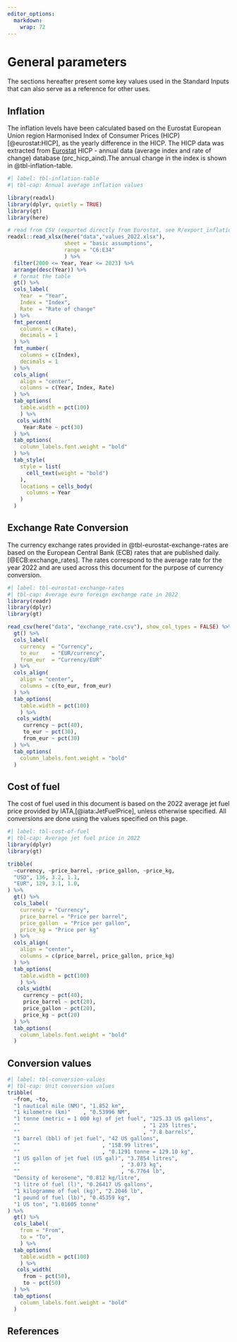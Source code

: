 ```yaml
---
editor_options: 
  markdown: 
    wrap: 72
---
```


# General parameters {#sec-conversions .unnumbered}

The sections hereafter present some key values used in the Standard Inputs that 
can also serve as a reference for other uses.

## Inflation {#inflation .unnumbered}

The inflation levels have been calculated based on the Eurostat European Union 
region Harmonised Index of Consumer Prices (HICP)[@eurostat:HICP], as the yearly 
difference in the HICP. The HICP data was extracted from [Eurostat](http://ec.europa.eu/eurostat)
HICP - annual data (average index and rate of change) database
(prc_hicp_aind).The annual change in the index is shown in @tbl-inflation-table.

```r
#| label: tbl-inflation-table
#| tbl-cap: Annual average inflation values

library(readxl)
library(dplyr, quietly = TRUE)
library(gt)
library(here)

# read from CSV (exported directly from Eurostat, see R/export_inflation.R)
readxl::read_xlsx(here("data","values_2022.xlsx"),
                  sheet = "basic assumptions",
                  range = "C6:E34" 
                  ) %>%
  filter(2000 <= Year, Year <= 2023) %>%
  arrange(desc(Year)) %>% 
  # format the table
  gt() %>%
  cols_label(
    Year  = "Year",
    Index = "Index",
    Rate  = "Rate of change"
  ) %>%
  fmt_percent(
    columns = c(Rate),
    decimals = 1
  ) %>%
  fmt_number(
    columns = c(Index),
    decimals = 1
  ) %>%
  cols_align(
    align = "center",
    columns = c(Year, Index, Rate)
  ) %>%
  tab_options(
    table.width = pct(100)
    ) %>% 
   cols_width(
     Year:Rate ~ pct(30)
  ) %>%
  tab_options(
    column_labels.font.weight = "bold"
  ) %>%
  tab_style(
    style = list(
      cell_text(weight = "bold")
    ),
    locations = cells_body(
      columns = Year
    )
  )
```

## Exchange Rate Conversion {#exchange-rates .unnumbered}

The currency exchange rates provided in @tbl-eurostat-exchange-rates are based 
on the European Central Bank (ECB) rates that are published daily. [@ECB:exchange_rates]. 
The rates correspond to the average rate for the year 2022 and are used across 
this document for the purpose of currency conversion.

```r
#| label: tbl-eurostat-exchange-rates
#| tbl-cap: Average euro foreign exchange rate in 2022
library(readr)
library(dplyr)
library(gt)

read_csv(here("data", "exchange_rate.csv"), show_col_types = FALSE) %>%
  gt() %>%
  cols_label(
    currency  = "Currency",
    to_eur    = "EUR/currency",
    from_eur  = "Currency/EUR"
  ) %>%
  cols_align(
    align = "center",
    columns = c(to_eur, from_eur)
  ) %>% 
  tab_options(
    table.width = pct(100)
    ) %>% 
   cols_width(
     currency ~ pct(40),
     to_eur ~ pct(30),
     from_eur ~ pct(30)
  ) %>%
  tab_options(
    column_labels.font.weight = "bold"
  )
```

## Cost of fuel {.unnumbered}

The cost of fuel used in this document is based on the 2022 average jet fuel
price provided by IATA,[@iata:JetFuelPrice], unless otherwise specified.
All conversions are done using the values specified on this page.

```r
#| label: tbl-cost-of-fuel
#| tbl-cap: Average jet fuel price in 2022
library(dplyr)
library(gt)

tribble(
  ~currency, ~price_barrel, ~price_gallon, ~price_kg,
  "USD", 136, 3.2, 1.1,
  "EUR", 129, 3.1, 1.0,
) %>%
  gt() %>%
  cols_label(
    currency = "Currency",
    price_barrel = "Price per barrel",
    price_gallon  = "Price per gallon",
    price_kg = "Price per kg"
  ) %>%
  cols_align(
    align = "center",
    columns = c(price_barrel, price_gallon, price_kg)
  ) %>% 
  tab_options(
    table.width = pct(100)
    ) %>% 
   cols_width(
     currency ~ pct(40),
     price_barrel ~ pct(20),
     price_gallon ~ pct(20),
     price_kg ~ pct(20)
  ) %>%
  tab_options(
    column_labels.font.weight = "bold"
  )
```

## Conversion values {.unnumbered}

```r
#| label: tbl-conversion-values
#| tbl-cap: Unit conversion values
tribble(
  ~from, ~to,
  "1 nautical mile (NM)", "1.852 km",
  "1 kilometre (km)"    , "0.53996 NM",
  "1 tonne (metric = 1 000 kg) of jet fuel", "325.33 US gallons",
  ""                                       , "1 235 litres",
  ""                                       , "7.8 barrels",
  "1 barrel (bbl) of jet fuel", "42 US gallons",
  ""                          , "158.99 litres",
  ""                          , "0.1291 tonne = 129.10 kg",
  "1 US gallon of jet fuel (US gal)", "3.7854 litres",
  ""                                , "3.073 kg",
  ""                                , "6.7764 lb",
  "Density of kerosene", "0.812 kg/litre",
  "1 litre of fuel (l)", "0.26417 US gallons",
  "1 kilogramme of fuel (kg)", "2.2046 lb",
  "1 pound of fuel (lb)", "0.45359 kg",
  "1 US ton", "1.01605 tonne"
) %>% 
  gt() %>%
  cols_label(
    from = "From",
    to = "To",
    ) %>% 
  tab_options(
    table.width = pct(100)
    ) %>% 
   cols_width(
     from ~ pct(50),
     to ~ pct(50)
  ) %>%
  tab_options(
    column_labels.font.weight = "bold"
  )
```

## References